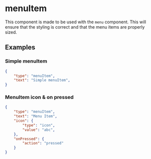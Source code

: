 
# menuItem

This component is made to be used with the `menu` component. This will ensure that the styling is correct and that the menu items are properly sized.
 
## Examples

### Simple menuItem

```json
{
    "type": "menuItem",
    "text": "Simple menuItem",
}
```

### MenuItem icon & on pressed

```json
{
    "type": "menuItem",
    "text": "Menu Item",
    "icon": {
        "type": "icon",
        "value": "abc",
    },
    "onPressed": {
        "action": "pressed"
    }
}
```

<PropertyTable schema={menuItemSchema}/>